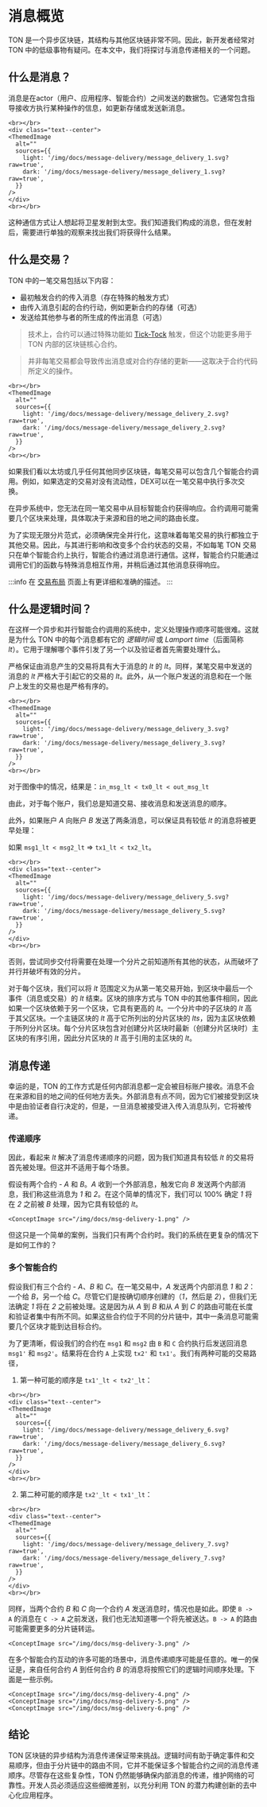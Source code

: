 
# 消息概览

TON 是一个异步区块链，其结构与其他区块链非常不同。因此，新开发者经常对 TON 中的低级事物有疑问。在本文中，我们将探讨与消息传递相关的一个问题。

## 什么是消息？

消息是在actor（用户、应用程序、智能合约）之间发送的数据包。它通常包含指导接收方执行某种操作的信息，如更新存储或发送新消息。
````mdx-code-block
<br></br>
<div class="text--center">
<ThemedImage
  alt=""
  sources={{
    light: '/img/docs/message-delivery/message_delivery_1.svg?raw=true',
    dark: '/img/docs/message-delivery/message_delivery_1.svg?raw=true',
  }}
/>
</div>
<br></br>
````
这种通信方式让人想起将卫星发射到太空。我们知道我们构成的消息，但在发射后，需要进行单独的观察来找出我们将获得什么结果。

## 什么是交易？

TON 中的一笔交易包括以下内容：
- 最初触发合约的传入消息（存在特殊的触发方式）
- 由传入消息引起的合约行动，例如更新合约的存储（可选）
- 发送给其他参与者的所生成的传出消息（可选）

> 技术上，合约可以通过特殊功能如 [Tick-Tock](/develop/data-formats/transaction-layout#tick-tock) 触发，但这个功能更多用于 TON 内部的区块链核心合约。

> 并非每笔交易都会导致传出消息或对合约存储的更新——这取决于合约代码所定义的操作。

````mdx-code-block
<br></br>
<ThemedImage
  alt=""
  sources={{
    light: '/img/docs/message-delivery/message_delivery_2.svg?raw=true',
    dark: '/img/docs/message-delivery/message_delivery_2.svg?raw=true',
  }}
/>
<br></br>
````
如果我们看以太坊或几乎任何其他同步区块链，每笔交易可以包含几个智能合约调用。例如，如果选定的交易对没有流动性，DEX可以在一笔交易中执行多次交换。

在异步系统中，您无法在同一笔交易中从目标智能合约获得响应。合约调用可能需要几个区块来处理，具体取决于来源和目的地之间的路由长度。

为了实现无限分片范式，必须确保完全并行化，这意味着每笔交易的执行都独立于其他交易。因此，与其进行影响和改变多个合约状态的交易，不如每笔 TON 交易只在单个智能合约上执行，智能合约通过消息进行通信。这样，智能合约只能通过调用它们的函数与特殊消息相互作用，并稍后通过其他消息获得响应。

:::info
在 [交易布局](/develop/data-formats/transaction-layout) 页面上有更详细和准确的描述。
:::

## 什么是逻辑时间？

在这样一个异步和并行智能合约调用的系统中，定义处理操作顺序可能很难。这就是为什么 TON 中的每个消息都有它的 _逻辑时间_ 或 _Lamport time_（后面简称 _lt_）。它用于理解哪个事件引发了另一个以及验证者首先需要处理什么。

严格保证由消息产生的交易将具有大于消息的 _lt_ 的 _lt_。同样，某笔交易中发送的消息的 _lt_ 严格大于引起它的交易的 _lt_。此外，从一个账户发送的消息和在一个账户上发生的交易也是严格有序的。

````mdx-code-block
<br></br>
<ThemedImage
  alt=""
  sources={{
    light: '/img/docs/message-delivery/message_delivery_3.svg?raw=true',
    dark: '/img/docs/message-delivery/message_delivery_3.svg?raw=true',
  }}
/>
<br></br>
````
对于图像中的情况，结果是：`in_msg_lt < tx0_lt < out_msg_lt`

由此，对于每个账户，我们总是知道交易、接收消息和发送消息的顺序。

此外，如果账户 _A_ 向账户 _B_ 发送了两条消息，可以保证具有较低 _lt_ 的消息将被更早处理：

如果 `msg1_lt < msg2_lt` => `tx1_lt < tx2_lt`。
````mdx-code-block
<br></br>
<div class="text--center">
<ThemedImage
  alt=""
  sources={{
    light: '/img/docs/message-delivery/message_delivery_5.svg?raw=true',
    dark: '/img/docs/message-delivery/message_delivery_5.svg?raw=true',
  }}
/>
</div>
<br></br>
````
否则，尝试同步交付将需要在处理一个分片之前知道所有其他的状态，从而破坏了并行并破坏有效的分片。

对于每个区块，我们可以将 _lt_ 范围定义为从第一笔交易开始，到区块中最后一个事件（消息或交易）的 _lt_ 结束。区块的排序方式与 TON 中的其他事件相同，因此如果一个区块依赖于另一个区块，它具有更高的 _lt_。一个分片中的子区块的 _lt_ 高于其父区块。一个主链区块的 _lt_ 高于它所列出的分片区块的 _lts_，因为主区块依赖于所列分片区块。每个分片区块包含对创建分片区块时最新（创建分片区块时）主区块的有序引用，因此分片区块的 _lt_ 高于引用的主区块的 _lt_。

## 消息传递

幸运的是，TON 的工作方式是任何内部消息都一定会被目标账户接收。消息不会在来源和目的地之间的任何地方丢失。外部消息有点不同，因为它们被接受到区块中是由验证者自行决定的，但是，一旦消息被接受进入传入消息队列，它将被传递。

### 传递顺序

因此，看起来 _lt_ 解决了消息传递顺序的问题，因为我们知道具有较低 _lt_ 的交易将首先被处理。但这并不适用于每个场景。

假设有两个合约 - _A_ 和 _B_。_A_ 收到一个外部消息，触发它向 _B_ 发送两个内部消息，我们称这些消息为 _1_ 和 _2_。在这个简单的情况下，我们可以 100% 确定 _1_ 将在 _2_ 之前被 _B_ 处理，因为它具有较低的 _lt_。
````mdx-code-block
<ConceptImage src="/img/docs/msg-delivery-1.png" />
````
但这只是一个简单的案例，当我们只有两个合约时。我们的系统在更复杂的情况下是如何工作的？

### 多个智能合约

假设我们有三个合约 - _A_、_B_ 和 _C_。在一笔交易中，_A_ 发送两个内部消息 _1_ 和 _2_：一个给 _B_，另一个给 _C_。尽管它们是按确切顺序创建的（_1_，然后是 _2_），但我们无法确定 _1_ 将在 _2_ 之前被处理。这是因为从 _A_ 到 _B_ 和从 _A_ 到 _C_ 的路由可能在长度和验证者集中有所不同。如果这些合约位于不同的分片链中，其中一条消息可能需要几个区块才能到达目标合约。

为了更清晰，假设我们的合约在 `msg1` 和 `msg2` 由 `B` 和 `C` 合约执行后发送回消息 `msg1'` 和 `msg2'`。结果将在合约 `A` 上实现 `tx2'` 和 `tx1'`。我们有两种可能的交易路径，

1. 第一种可能的顺序是 `tx1'_lt < tx2'_lt`：
````mdx-code-block
<br></br>
<div class="text--center">
<ThemedImage
  alt=""
  sources={{
    light: '/img/docs/message-delivery/message_delivery_6.svg?raw=true',
    dark: '/img/docs/message-delivery/message_delivery_6.svg?raw=true',
  }}
/>
</div>
<br></br>
````
2. 第二种可能的顺序是 `tx2'_lt < tx1'_lt`：
````mdx-code-block
<br></br>
<div class="text--center">
<ThemedImage
  alt=""
  sources={{
    light: '/img/docs/message-delivery/message_delivery_7.svg?raw=true',
    dark: '/img/docs/message-delivery/message_delivery_7.svg?raw=true',
  }}
/>
</div>
<br></br>
````
同样，当两个合约 _B_ 和 _C_ 向一个合约 _A_ 发送消息时，情况也是如此。即使 `B -> A` 的消息在 `C -> A` 之前发送，我们也无法知道哪一个将先被送达。`B -> A` 的路由可能需要更多的分片链转运。
````mdx-code-block
<ConceptImage src="/img/docs/msg-delivery-3.png" />
````
在多个智能合约互动的许多可能的场景中，消息传递顺序可能是任意的。唯一的保证是，来自任何合约 _A_ 到任何合约 _B_ 的消息将按照它们的逻辑时间顺序处理。下面是一些示例。
````mdx-code-block
<ConceptImage src="/img/docs/msg-delivery-4.png" />
<ConceptImage src="/img/docs/msg-delivery-5.png" />
<ConceptImage src="/img/docs/msg-delivery-6.png" />
````
## 结论

TON 区块链的异步结构为消息传递保证带来挑战。逻辑时间有助于确定事件和交易顺序，但由于分片链中的路由不同，它并不能保证多个智能合约之间的消息传递顺序。尽管存在这些复杂性，TON 仍然能够确保内部消息的传递，维护网络的可靠性。开发人员必须适应这些细微差别，以充分利用 TON 的潜力构建创新的去中心化应用程序。
